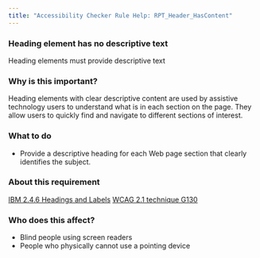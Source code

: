 ```yaml
---
title: "Accessibility Checker Rule Help: RPT_Header_HasContent"
---
```


<div className="toolHelp">
<Row>
<Column colLg={16} colMd={8} colSm={4} className="toolHead">

### Heading element has no descriptive text

<div id="locLevel"></div>

Heading elements must provide descriptive text

</Column>
</Row>
<Row>
<Column colLg={11} colMd={5} colSm={4} className="toolMain">

### Why is this important?

Heading elements with clear descriptive content are used by assistive technology users to understand what is in each section on the page. They allow users to quickly find and navigate to different sections of interest.

<div id="locSnippet"></div>

### What to do

* Provide a descriptive heading for each Web page section that clearly identifies the subject.

</Column>
<Column colLg={5} colMd={3} colSm={4} className="toolLeft">

### About this requirement

[IBM 2.4.6 Headings and Labels](http://www.ibm.com/able/guidelines/ci162/headings_and_labels.html)
[WCAG 2.1 technique G130](https://www.w3.org/WAI/WCAG21/Techniques/general/G130)

### Who does this affect?

* Blind people using screen readers
* People who physically cannot use a pointing device

</Column>
</Row>
</div>

